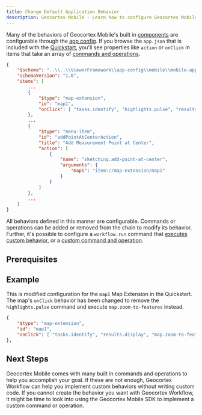 ```yaml
---
title: Change Default Application Behavior
description: Geocortex Mobile - Learn how to configure Geocortex Mobile to change default application behavior
---
```



Many of the behaviors of Geocortex Mobile's built in [components](concepts-components-services.mdx) are configurable through the [app config](concepts-app-config.mdx). If you browse the `app.json` that is included with the [Quickstart](sdk-quick-start.mdx), you'll see properties like `action` or `onClick` in items that take an array of [commands and operations](concepts-commands-operations.mdx).

```json
{
    "$schema": "..\\..\\ViewerFramework\\app-config\\mobile\\mobile-app-config.schema.json",
    "schemaVersion": "1.0",
    "items": [
        ...
        {
            "$type": "map-extension",
            "id": "map1",
            "onClick": [ "tasks.identify", "highlights.pulse", "results.display" ]
        },
        ...
        {
            "$type": "menu-item",
            "id": "addPointAtCenterAction",
            "title": "Add Measurement Point at Center",
            "action": [
                {
                    "name": "sketching.add-point-at-center",
                    "arguments": {
                        "maps": "item://map-extension/map1"
                    }
                }
            ]
        },
        ...
    ]
}
```

All behaviors defined in this manner are configurable. Commands or operations can be added or removed from the chain to modify its behavior. Further, it's possible to configure a `workflow.run` command that [executes custom behavior](usecases-change-default-map-click-behavior.mdx), or a [custom command and operation](usecases-implement-command-operation.mdx).

## Prerequisites

<PrereqsSnippet />

## Example

This is modified configuration for the `map1` Map Extension in the Quickstart. The map's `onClick` behavior has been changed to remove the `highlights.pulse` command and execute `map.zoom-to-features` instead.

```json
{
    "$type": "map-extension",
    "id": "map1",
    "onClick": [ "tasks.identify", "results.display", "map.zoom-to-features" ]
},
```

## Next Steps

Geocortex Mobile comes with many built in commands and operations to help you accomplish your goal. If these are not enough, Geocortex Workflow can help you implement custom behaviors without writing custom code. If you cannot create the behavior you want with Geocortex Workflow, it might be time to look into using the Geocortex Mobile SDK to implement a custom command or operation.

<UseCaseContainer>
    <UseCaseCard
        title="Commands and Operations"
        description="Learn more about commands and operations"
        link="concepts-commands-operations"
    />
    <UseCaseCard
        title="Change Geocortex Mobile's Default Map Click Behavior"
        description="Learn how to Geocortex Workflow to override Geocortex Mobile's default map click behavior"
        link="usecases-change-default-map-click-behavior"
    />
    <UseCaseCard
        title="Geocortex Workflow"
        description="Learn more about Geocortex Workflow"
        link="../workflow/overview"
    />
    <UseCaseCard
        title="Implement Custom Command/Operation"
        description="Implement a custom Command/Operation with the Geocortex Mobile SDK"
        link="usecases-implement-command-operation"
    />
</UseCaseContainer>
